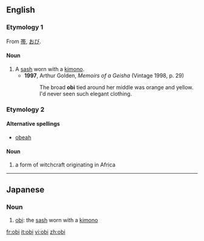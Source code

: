 ==English==
{{wikipedia|Obi (sash)}}

===Etymology 1===
From {{Ja.}} [[帯]], [[おび]].

====Noun====
{{en-noun|obi}}

# A [[sash]] worn with a [[kimono]].
#*'''1997''', Arthur Golden, ''Memoirs of a Geisha'' (Vintage 1998, p. 29)
#*:The broad '''obi''' tied around her middle was orange and yellow.  I'd never seen such elegant clothing.

===Etymology 2===

====Alternative spellings====
*[[obeah]]

====Noun====
{{en-noun}}

# a form of witchcraft originating in Africa

----

==Japanese==

===Noun===
{{ja-noun|r|hira=おび|kanji=帯}}

# [[obi]]: the [[sash]] worn with a [[kimono]]

[[fr:obi]]
[[it:obi]]
[[vi:obi]]
[[zh:obi]]